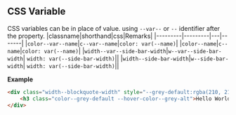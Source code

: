 ## CSS Variable 
CSS variables can be in place of value. using `--var--` or `--` identifier after the property.
|classname|shorthand|css|Remarks|
|---------|---------|---|-------|
|`color--var--name`|`c--var--name`|`color: var(--name)`|
|`color--name`|`c--name`|`color: var(--name)`|
|`width--var--side-bar-width`|`w--var--side-bar-width`| `width: var(--side-bar-width)`||
|`width--side-bar-width`|`w--side-bar-width`| `width: var(--side-bar-width)`||

**Example**
```html
<div class="width--blockquote-width" style="--grey-default:rgba(210, 213, 217, 1);--grey-alt:rgba(186, 189, 194, 1)">
    <h3 class="color--grey-default --hover-color--grey-alt">Hello World</h3>
</div>
```